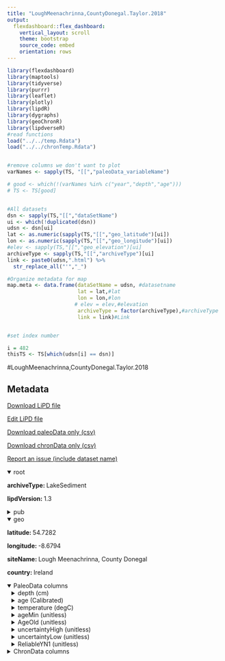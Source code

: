 ```yaml
---
title: "LoughMeenachrinna,CountyDonegal.Taylor.2018"
output: 
  flexdashboard::flex_dashboard:
    vertical_layout: scroll
    theme: bootstrap
    source_code: embed
    orientation: rows
---
```


```r
library(flexdashboard)
library(maptools)
library(tidyverse)
library(purrr)
library(leaflet)
library(plotly)
library(lipdR)
library(dygraphs)
library(geoChronR)
library(lipdverseR)
#read functions
load("../../temp.Rdata")
load("../../chronTemp.Rdata")


#remove columns we don't want to plot
varNames <- sapply(TS, "[[","paleoData_variableName")

# good <- which(!(varNames %in% c("year","depth","age")))
# TS <- TS[good]


#All datasets
dsn <- sapply(TS,"[[","dataSetName")
ui <- which(!duplicated(dsn))
udsn <- dsn[ui]
lat <- as.numeric(sapply(TS,"[[","geo_latitude")[ui])
lon <- as.numeric(sapply(TS,"[[","geo_longitude")[ui])
#elev <- sapply(TS,"[[","geo_elevation")[ui]
archiveType <- sapply(TS,"[[","archiveType")[ui]
link <- paste0(udsn,".html") %>% 
  str_replace_all("'","_")

#Organize metadata for map
map.meta <- data.frame(dataSetName = udsn, #datasetname
                       lat = lat,#lat
                       lon = lon,#lon
                      # elev = elev,#elevation
                       archiveType = factor(archiveType),#archiveType
                       link = link)#Link


#set index number

i = 482
thisTS <- TS[which(udsn[i] == dsn)]
```
#LoughMeenachrinna,CountyDonegal.Taylor.2018

Metadata {.sidebar}
-------------------------------------
[Download LiPD file](LoughMeenachrinna,CountyDonegal.Taylor.2018.lpd)
            

[Edit LiPD file](http://lipd.net/playground?source=http://lipdverse.org/globalHolocene/0_25_5/LoughMeenachrinna,CountyDonegal.Taylor.2018.lpd)
            

[Download paleoData only (csv)](LoughMeenachrinna,CountyDonegal.Taylor.2018.csv)
            

[Download chronData only (csv)](LoughMeenachrinna,CountyDonegal.Taylor.2018-chron.csv)
            

[Report an issue (include dataset name)](https://github.com/nickmckay/LiPDverse/issues)

<details open style="margin-left: 0px">
<summary>root</summary>
<p style="margin-left: 0px"><strong>archiveType: </strong>LakeSediment
<p style="margin-left: 0px"><strong>lipdVersion: </strong>1.3
</details>
<details>
<summary>pub</summary>
<details style="margin-left: 10px">
<summary>pub1</summary>
<p style="margin-left: 10px"><strong>author: </strong>list(list(name = "Taylor, Karen J."), list(name = "McGinley, Seamus"), list(name = "Potito, Aaron P."), list(name = "Molloy, Karen"), list(name = "Beilman, David W."))
<p style="margin-left: 10px"><strong>journal: </strong>Palaeogeography, Palaeoclimatology, Palaeoecology
<p style="margin-left: 10px"><strong>volume: </strong>505
<p style="margin-left: 10px"><strong>title: </strong>A mid to late Holocene chironomid-inferred temperature record from northwest Ireland
</details>
<details style="margin-left: 10px">
<summary>pub2</summary>
<p style="margin-left: 10px"><strong>author: </strong>list(list(name = NA))
</details>
</details>
<details open style="margin-left: 0px">
<summary>geo</summary>
<p style="margin-left: 0px"><strong>latitude: </strong>54.7282
<p style="margin-left: 0px"><strong>longitude: </strong>-8.6794
<p style="margin-left: 0px"><strong>siteName: </strong>Lough Meenachrinna, County Donegal
<p style="margin-left: 0px"><strong>country: </strong>Ireland
</details>
<details open>
<summary>PaleoData columns</summary>
<details style="margin-left: 10px">
<summary>depth (cm)</summary>
<p style="margin-left: 10px"><strong>TSid: </strong>RZZFIAY8uTC
<p style="margin-left: 10px"><strong>variableName: </strong>depth
<p style="margin-left: 10px"><strong>units: </strong>cm
</details>
<details style="margin-left: 10px">
<summary>age (Calibrated)</summary>
<p style="margin-left: 10px"><strong>TSid: </strong>RlWSjPzxdbL
<p style="margin-left: 10px"><strong>variableName: </strong>age
<p style="margin-left: 10px"><strong>units: </strong>Calibrated
</details>
<details style="margin-left: 10px">
<summary>temperature (degC)</summary>
<p style="margin-left: 10px"><strong>TSid: </strong>RWleajAEFwY
<p style="margin-left: 10px"><strong>variableName: </strong>temperature
<p style="margin-left: 10px"><strong>units: </strong>degC
<p style="margin-left: 10px"><strong>useInGlobalTemperatureAnalysis: </strong>TRUE
<details>
<summary>interpretation</summary>
<details style="margin-left: 20px">
<summary>1</summary>
<p style="margin-left: 20px"><strong>direction: </strong>positive
<p style="margin-left: 20px"><strong>scope: </strong>climate
<p style="margin-left: 20px"><strong>seasonality: </strong>Mean July air temperature estimate
<p style="margin-left: 20px"><strong>variable: </strong>T
</details>
</details>
</details>
<details style="margin-left: 10px">
<summary>ageMin (unitless)</summary>
<p style="margin-left: 10px"><strong>TSid: </strong>RrjSBT9MnUu
<p style="margin-left: 10px"><strong>variableName: </strong>ageMin
<p style="margin-left: 10px"><strong>units: </strong>unitless
</details>
<details style="margin-left: 10px">
<summary>AgeOld (unitless)</summary>
<p style="margin-left: 10px"><strong>TSid: </strong>RqhpA2I6jTt
<p style="margin-left: 10px"><strong>variableName: </strong>AgeOld
<p style="margin-left: 10px"><strong>units: </strong>unitless
</details>
<details style="margin-left: 10px">
<summary>uncertaintyHigh (unitless)</summary>
<p style="margin-left: 10px"><strong>TSid: </strong>RMqEmua1lus
<p style="margin-left: 10px"><strong>variableName: </strong>uncertaintyHigh
<p style="margin-left: 10px"><strong>units: </strong>unitless
<p style="margin-left: 10px"><strong>useInGlobalTemperatureAnalysis: </strong>FALSE
</details>
<details style="margin-left: 10px">
<summary>uncertaintyLow (unitless)</summary>
<p style="margin-left: 10px"><strong>TSid: </strong>RCl1e3LX5PI
<p style="margin-left: 10px"><strong>variableName: </strong>uncertaintyLow
<p style="margin-left: 10px"><strong>units: </strong>unitless
<p style="margin-left: 10px"><strong>useInGlobalTemperatureAnalysis: </strong>FALSE
</details>
<details style="margin-left: 10px">
<summary>ReliabIeYN1 (unitless)</summary>
<p style="margin-left: 10px"><strong>TSid: </strong>R3cPP63tcoR
<p style="margin-left: 10px"><strong>variableName: </strong>ReliabIeYN1
<p style="margin-left: 10px"><strong>units: </strong>unitless
<p style="margin-left: 10px"><strong>useInGlobalTemperatureAnalysis: </strong>FALSE
</details>
<details>
<summary>ChronData columns</summary>
<details style="margin-left: 10px">
<summary>OriginalDateID (unitless)</summary>
<p style="margin-left: 10px"><strong>TSid: </strong>Rynld4wtrio
<p style="margin-left: 10px"><strong>variableName: </strong>OriginalDateID
<p style="margin-left: 10px"><strong>units: </strong>unitless
</details>
<details style="margin-left: 10px">
<summary>TopDepthofDate (cm)</summary>
<p style="margin-left: 10px"><strong>TSid: </strong>R1mn6CleRdS
<p style="margin-left: 10px"><strong>variableName: </strong>TopDepthofDate
<p style="margin-left: 10px"><strong>units: </strong>cm
</details>
<details style="margin-left: 10px">
<summary>BottomDepthofDate (cm)</summary>
<p style="margin-left: 10px"><strong>TSid: </strong>RRZCugiLAC8
<p style="margin-left: 10px"><strong>variableName: </strong>BottomDepthofDate
<p style="margin-left: 10px"><strong>units: </strong>cm
</details>
<details style="margin-left: 10px">
<summary>DateType (unitless)</summary>
<p style="margin-left: 10px"><strong>TSid: </strong>R3B71auwIvn
<p style="margin-left: 10px"><strong>variableName: </strong>DateType
<p style="margin-left: 10px"><strong>units: </strong>unitless
</details>
<details style="margin-left: 10px">
<summary>DateBP (unitless)</summary>
<p style="margin-left: 10px"><strong>TSid: </strong>RgJMWvrWrmT
<p style="margin-left: 10px"><strong>variableName: </strong>DateBP
<p style="margin-left: 10px"><strong>units: </strong>unitless
</details>
<details style="margin-left: 10px">
<summary>IncludeYN (unitless)</summary>
<p style="margin-left: 10px"><strong>TSid: </strong>R5gGH5zLAfX
<p style="margin-left: 10px"><strong>variableName: </strong>IncludeYN
<p style="margin-left: 10px"><strong>units: </strong>unitless
</details>
<details style="margin-left: 10px">
<summary>AdditionalNotes (unitless)</summary>
<p style="margin-left: 10px"><strong>TSid: </strong>RNsr53jDWzE
<p style="margin-left: 10px"><strong>variableName: </strong>AdditionalNotes
<p style="margin-left: 10px"><strong>units: </strong>unitless
</details>
<details style="margin-left: 10px">
<summary>ageerror (unitless)</summary>
<p style="margin-left: 10px"><strong>TSid: </strong>WEBdd945373
<p style="margin-left: 10px"><strong>variableName: </strong>ageerror
<p style="margin-left: 10px"><strong>units: </strong>unitless
</details>

Row {.tabset .tabset-fade}
-----------------------------------------------------------------------

### Sitemap

```r
  map.meta.split <- split(map.meta, map.meta$archiveType)


factpal <- colorFactor("Paired",map.meta$archiveType)
buff <- 15
l <- leaflet() %>% 
  addTiles() %>% 
  fitBounds(map.meta$lon[i]-buff,map.meta$lat[i]-buff,map.meta$lon[i]+buff,map.meta$lat[i]+buff)
  

  
  
names(map.meta.split) %>%
  purrr::walk( function(df) {
    l <<- l %>%
      addMarkers(data=map.meta.split[[df]],
                 lng=~lon, lat=~lat,
                 label=~as.character(archiveType),
                 popup=~paste(str_c('Dataset: <a href="',link,'">',dataSetName,'</a>'),
                                 # str_c("Elevation: ",elev),
                                  str_c("Archive Type: ",archiveType),
                                  sep = "<br>"),
                 group = df,
                 clusterOptions = markerClusterOptions(removeOutsideVisibleBounds = F),
                 labelOptions = labelOptions(noHide = F,
                                             direction = 'auto'))
  })

l %>%
  addLayersControl(position = "bottomleft",
    overlayGroups = names(map.meta.split),
    options = layersControlOptions(collapsed = FALSE,
                                   opacity = 0.8)
  )
```

### Search the LiPDverse (Beta! doesn't work well yet)
```r
#Add google search bar
htmltools::includeHTML("../../googleSearchChunk.html")
```


Row {.tabset .tabset-fade}
-----------------------------------------------------------------------

### temperature (degC)
```r
plotCol(thisTS,ind = 5)
```

### ageMin (unitless)
```r
plotCol(thisTS,ind = 3)
```

### AgeOld (unitless)
```r
plotCol(thisTS,ind = 4)
```

### uncertaintyHigh (unitless)
```r
plotCol(thisTS,ind = 6)
```

### uncertaintyLow (unitless)
```r
plotCol(thisTS,ind = 7)
```

### ReliabIeYN1 (unitless)
```r
plotCol(thisTS,ind = 8)
```

Row {.tabset .tabset-fade}
-----------------------------------------------------------------------

### OriginalDateID (unitless)
```r
plotCol(chronTS,ind = 1)
```

### TopDepthofDate (cm)
```r
plotCol(chronTS,ind = 2)
```

### BottomDepthofDate (cm)
```r
plotCol(chronTS,ind = 3)
```

### DateType (unitless)
```r
plotCol(chronTS,ind = 4)
```

### DateBP (unitless)
```r
plotCol(chronTS,ind = 5)
```

### IncludeYN (unitless)
```r
plotCol(chronTS,ind = 6)
```

### AdditionalNotes (unitless)
```r
plotCol(chronTS,ind = 7)
```

### ageerror (unitless)
```r
plotCol(chronTS,ind = 8)
```
